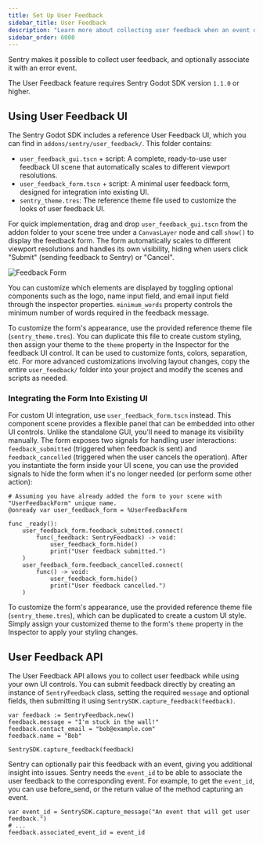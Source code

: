 ```yaml
---
title: Set Up User Feedback
sidebar_title: User Feedback
description: "Learn more about collecting user feedback when an event occurs. Sentry pairs the feedback with the original event, giving you additional insight into issues."
sidebar_order: 6000
---
```


Sentry makes it possible to collect user feedback, and optionally associate it with an error event.

<Alert level="info">

The User Feedback feature requires Sentry Godot SDK version `1.1.0` or higher.

</Alert>

## Using User Feedback UI

The Sentry Godot SDK includes a reference User Feedback UI, which you can find in `addons/sentry/user_feedback/`. This folder contains:

- `user_feedback_gui.tscn` + script: A complete, ready-to-use user feedback UI scene that automatically scales to different viewport resolutions.
- `user_feedback_form.tscn` + script: A minimal user feedback form, designed for integration into existing UI.
- `sentry_theme.tres`: The reference theme file used to customize the looks of user feedback UI.

For quick implementation, drag and drop `user_feedback_gui.tscn` from the addon folder to your scene tree under a `CanvasLayer` node and call `show()` to display the feedback form. The form automatically scales to different viewport resolutions and handles its own visibility, hiding when users click "Submit" (sending feedback to Sentry) or "Cancel".

![Feedback Form](./img/user_feedback_form.png)

You can customize which elements are displayed by toggling optional components such as the logo, name input field, and email input field through the inspector properties. `minimum_words` property controls the minimum number of words required in the feedback message.

To customize the form's appearance, use the provided reference theme file (`sentry_theme.tres`). You can duplicate this file to create custom styling, then assign your theme to the `theme` property in the Inspector for the feedback UI control. It can be used to customize fonts, colors, separation, etc. For more advanced customizations involving layout changes, copy the entire `user_feedback/` folder into your project and modify the scenes and scripts as needed.

### Integrating the Form Into Existing UI

For custom UI integration, use `user_feedback_form.tscn` instead. This component scene provides a flexible panel that can be embedded into other UI controls. Unlike the standalone GUI, you'll need to manage its visibility manually. The form exposes two signals for handling user interactions: `feedback_submitted` (triggered when feedback is sent) and `feedback_cancelled` (triggered when the user cancels the operation). After you instantiate the form inside your UI scene, you can use the provided signals to hide the form when it's no longer needed (or perform some other action):

```GDScript
# Assuming you have already added the form to your scene with "UserFeedbackForm" unique name.
@onready var user_feedback_form = %UserFeedbackForm

func _ready():
	user_feedback_form.feedback_submitted.connect(
		func(_feedback: SentryFeedback) -> void:
			user_feedback_form.hide()
			print("User feedback submitted.")
	)
	user_feedback_form.feedback_cancelled.connect(
		func() -> void:
			user_feedback_form.hide()
			print("User feedback cancelled.")
	)
```

To customize the form's appearance, use the provided reference theme file (`sentry_theme.tres`), which can be duplicated to create a custom UI style. Simply assign your customized theme to the form's `theme` property in the Inspector to apply your styling changes.

## User Feedback API

The User Feedback API allows you to collect user feedback while using your own UI controls. You can submit feedback directly by creating an instance of `SentryFeedback` class, setting the required `message` and optional fields, then submitting it using `SentrySDK.capture_feedback(feedback)`.

```GDScript
var feedback := SentryFeedback.new()
feedback.message = "I'm stuck in the wall!"
feedback.contact_email = "bob@example.com"
feedback.name = "Bob"

SentrySDK.capture_feedback(feedback)
```

Sentry can optionally pair this feedback with an event, giving you additional insight into issues. Sentry needs the `event_id` to be able to associate the user feedback to the corresponding event. For example, to get the `event_id`, you can use <PlatformLink to="/configuration/options/#before_send">before_send</PlatformLink>, or the return value of the method capturing an event.

```GDScript
var event_id = SentrySDK.capture_message("An event that will get user feedback.")
# ...
feedback.associated_event_id = event_id
```

